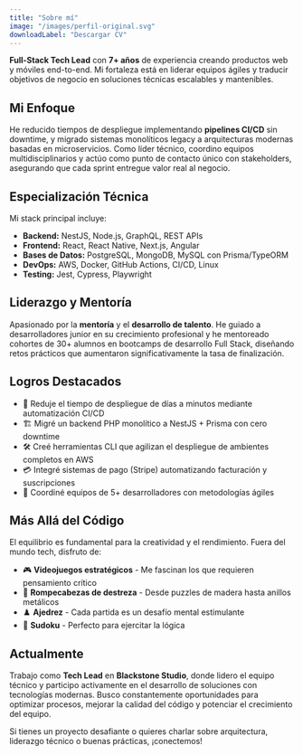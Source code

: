 ---
title: "Sobre mí"
image: "/images/perfil-original.svg"
downloadLabel: "Descargar CV"
---

**Full-Stack Tech Lead** con **7+ años** de experiencia creando productos web y móviles end-to-end. Mi fortaleza está en liderar equipos ágiles y traducir objetivos de negocio en soluciones técnicas escalables y mantenibles.

## Mi Enfoque

He reducido tiempos de despliegue implementando **pipelines CI/CD** sin downtime, y migrado sistemas monolíticos legacy a arquitecturas modernas basadas en microservicios. Como líder técnico, coordino equipos multidisciplinarios y actúo como punto de contacto único con stakeholders, asegurando que cada sprint entregue valor real al negocio.

## Especialización Técnica

Mi stack principal incluye:

- **Backend:** NestJS, Node.js, GraphQL, REST APIs
- **Frontend:** React, React Native, Next.js, Angular
- **Bases de Datos:** PostgreSQL, MongoDB, MySQL con Prisma/TypeORM
- **DevOps:** AWS, Docker, GitHub Actions, CI/CD, Linux
- **Testing:** Jest, Cypress, Playwright

## Liderazgo y Mentoría

Apasionado por la **mentoría** y el **desarrollo de talento**. He guiado a desarrolladores junior en su crecimiento profesional y he mentoreado cohortes de 30+ alumnos en bootcamps de desarrollo Full Stack, diseñando retos prácticos que aumentaron significativamente la tasa de finalización.

## Logros Destacados

- 🚀 Reduje el tiempo de despliegue de días a minutos mediante automatización CI/CD
- 🏗️ Migré un backend PHP monolítico a NestJS + Prisma con cero downtime
- 🛠️ Creé herramientas CLI que agilizan el despliegue de ambientes completos en AWS
- 💳 Integré sistemas de pago (Stripe) automatizando facturación y suscripciones
- 👥 Coordiné equipos de 5+ desarrolladores con metodologías ágiles

## Más Allá del Código

El equilibrio es fundamental para la creatividad y el rendimiento. Fuera del mundo tech, disfruto de:

- 🎮 **Videojuegos estratégicos** - Me fascinan los que requieren pensamiento crítico
- 🧩 **Rompecabezas de destreza** - Desde puzzles de madera hasta anillos metálicos
- ♟️ **Ajedrez** - Cada partida es un desafío mental estimulante
- 🔢 **Sudoku** - Perfecto para ejercitar la lógica

## Actualmente

Trabajo como **Tech Lead** en **Blackstone Studio**, donde lidero el equipo técnico y participo activamente en el desarrollo de soluciones con tecnologías modernas. Busco constantemente oportunidades para optimizar procesos, mejorar la calidad del código y potenciar el crecimiento del equipo.

Si tienes un proyecto desafiante o quieres charlar sobre arquitectura, liderazgo técnico o buenas prácticas, ¡conectemos!
